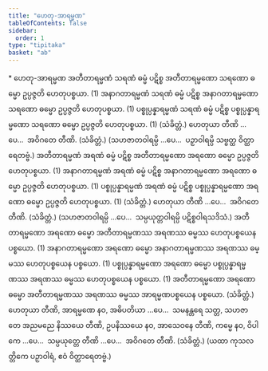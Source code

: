 ```yaml
---
title: "ဟေတု-အာရမ္မဏ"
tableOfContents: false
sidebar:
  order: 1
type: "tipitaka"
basket: "ab"
---
```



<DynamicBreadcrumb />

<Paragraph type="center">
* ဟေတု-အာရမ္မဏ
</Paragraph>

<Division number="60">

<Paragraph number="1887">
အတီတာရမ္မဏံ သရဏံ ဓမ္မံ ပဋိစ္စ အတီတာရမ္မဏော သရဏော ဓမ္မော ဥပ္ပဇ္ဇတိ ဟေတုပစ္စယာ. (1)
</Paragraph>

<Paragraph number="1888">
အနာဂတာရမ္မဏံ သရဏံ ဓမ္မံ ပဋိစ္စ အနာဂတာရမ္မဏော သရဏော ဓမ္မော ဥပ္ပဇ္ဇတိ ဟေတုပစ္စယာ. (1)
</Paragraph>

<Paragraph number="1889">
ပစ္စုပ္ပန္နာရမ္မဏံ သရဏံ ဓမ္မံ ပဋိစ္စ ပစ္စုပ္ပန္နာရမ္မဏော သရဏော ဓမ္မော ဥပ္ပဇ္ဇတိ ဟေတုပစ္စယာ. (1) (သံခိတ္တံ.)
</Paragraph>

<Paragraph number="1890">
ဟေတုယာ တီဏိ …ပေ…  အဝိဂတေ တီဏိ. (သံခိတ္တံ.)
</Paragraph>

<Paragraph number="1891">
(သဟဇာတဝါရမ္ပိ …ပေ…  ပဉှာဝါရမ္ပိ သဗ္ဗတ္ထ ဝိတ္ထာရေတဗ္ဗံ.)
</Paragraph>

</Division>
<Division number="61">

<Paragraph number="1892">
အတီတာရမ္မဏံ အရဏံ ဓမ္မံ ပဋိစ္စ အတီတာရမ္မဏော အရဏော ဓမ္မော ဥပ္ပဇ္ဇတိ ဟေတုပစ္စယာ. (1)
</Paragraph>

<Paragraph number="1893">
အနာဂတာရမ္မဏံ အရဏံ ဓမ္မံ ပဋိစ္စ အနာဂတာရမ္မဏော အရဏော ဓမ္မော ဥပ္ပဇ္ဇတိ ဟေတုပစ္စယာ. (1)
</Paragraph>

<Paragraph number="1894">
ပစ္စုပ္ပန္နာရမ္မဏံ အရဏံ ဓမ္မံ ပဋိစ္စ ပစ္စုပ္ပန္နာရမ္မဏော အရဏော ဓမ္မော ဥပ္ပဇ္ဇတိ ဟေတုပစ္စယာ. (1) (သံခိတ္တံ.)
</Paragraph>

<Paragraph number="1895">
ဟေတုယာ တီဏိ …ပေ…  အဝိဂတေ တီဏိ. (သံခိတ္တံ.)
</Paragraph>

<Paragraph number="1896">
(သဟဇာတဝါရမ္ပိ …ပေ…  သမ္ပယုတ္တဝါရမ္ပိ ပဋိစ္စဝါရသဒိသံ.)
</Paragraph>

</Division>
<Division number="62">

<Paragraph number="1897">
အတီတာရမ္မဏော အရဏော ဓမ္မော အတီတာရမ္မဏဿ အရဏဿ ဓမ္မဿ ဟေတုပစ္စယေန ပစ္စယော. (1)
</Paragraph>

<Paragraph number="1898">
အနာဂတာရမ္မဏော အရဏော ဓမ္မော အနာဂတာရမ္မဏဿ အရဏဿ ဓမ္မဿ ဟေတုပစ္စယေန ပစ္စယော. (1)
</Paragraph>

<Paragraph number="1899">
ပစ္စုပ္ပန္နာရမ္မဏော အရဏော ဓမ္မော ပစ္စုပ္ပန္နာရမ္မဏဿ အရဏဿ ဓမ္မဿ ဟေတုပစ္စယေန ပစ္စယော. (1)
</Paragraph>

<Paragraph number="1900">
အတီတာရမ္မဏော အရဏော ဓမ္မော အတီတာရမ္မဏဿ အရဏဿ ဓမ္မဿ အာရမ္မဏပစ္စယေန ပစ္စယော. (သံခိတ္တံ.)
</Paragraph>

</Division>
<Division number="63">

<Paragraph number="1901">
ဟေတုယာ တီဏိ, အာရမ္မဏေ နဝ, အဓိပတိယာ …ပေ…  သမနန္တရေ သတ္တ, သဟဇာတေ အညမညေ နိဿယေ တီဏိ, ဥပနိဿယေ နဝ, အာသေဝနေ တီဏိ, ကမ္မေ နဝ, ဝိပါကေ …ပေ…  သမ္ပယုတ္တေ တီဏိ …ပေ…  အဝိဂတေ တီဏိ. (သံခိတ္တံ.)
</Paragraph>

<Paragraph number="1902">
(ယထာ ကုသလတ္တိကေ ပဉှာဝါရံ, ဧဝံ ဝိတ္ထာရေတဗ္ဗံ.)
</Paragraph>
</Division>